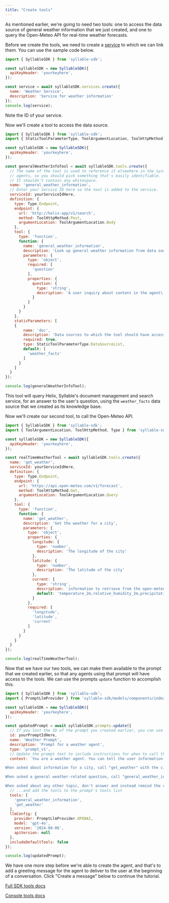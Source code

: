 ```yaml
---
title: "Create tools"
---
```


As mentioned earlier, we're going to need two tools: one to access the data source of general weather information that we just created, and one to query the Open-Meteo API for real-time weather forecasts.

Before we create the tools, we need to create a [service](/sdk-docs/Services) to which we can link them. You can use the sample code below.

```javascript
import { SyllableSDK } from 'syllable-sdk';

const syllableSDK = new SyllableSDK({
  apiKeyHeader: 'yourkeyhere',
});

const service = await syllableSDK.services.create({
  name: 'Weather Service',
  description: 'Service for weather information'
});
console.log(service);
```

Note the ID of your service.

Now we'll create a tool to access the data source.

```javascript
import { SyllableSDK } from 'syllable-sdk';
import { StaticToolParameterType, ToolArgumentLocation, ToolHttpMethod, Type } from 'syllable-sdk/models/components/index.js';

const syllableSDK = new SyllableSDK({
  apiKeyHeader: 'yourkeyhere',
});

const generalWeatherInfoTool = await syllableSDK.tools.create({
  // The name of the tool is used to reference it elsewhere in the system, including in prompts and
  // agents, so you should pick something that's easily identifiable.
  // It shouldn't contain any whitespace.
  name: 'general_weather_information',
  // Enter your service ID here so the tool is added to the service.
  serviceId: yourServiceIdHere,
  definition: {
    type: Type.Endpoint,
    endpoint: {
      url: 'http://helix-app/v1/search',
      method: ToolHttpMethod.Post,
      argumentLocation: ToolArgumentLocation.Body
    },
    tool: {
      type: 'function',
      function: {
        name: 'general_weather_information',
        description: 'Look up general weather information from data sources. Returns an answer and a reference URL. Do not include the reference URL in the spoken response.',
        parameters: {
          type: 'object',
          required: [
            'question'
          ],
          properties: {
            question: {
              type: 'string',
              description: 'A user inquiry about content in the agent\'s documents, e.g., What are the causes of wind?'
            }
          }
        }
      }
    },
    staticParameters: [
    {
        name: 'doc',
        description: 'Data sources to which the tool should have access',
        required: true,
        type: StaticToolParameterType.DataSourceList,
        default: [
          'weather_facts'
        ]
      }
    ]
  }
});

console.log(generalWeatherInfoTool);
```

This tool will query Helix, Syllable's document management and search service, for an answer to the user's question, using the `weather_facts` data source that we created as its knowledge base.

Now we'll create our second tool, to call the Open-Meteo API.

```javascript
import { SyllableSDK } from 'syllable-sdk';
import { ToolArgumentLocation, ToolHttpMethod, Type } from 'syllable-sdk/models/components/index.js';

const syllableSDK = new SyllableSDK({
  apiKeyHeader: 'yourkeyhere',
});

const realTimeWeatherTool = await syllableSDK.tools.create({
  name: 'get_weather',
  serviceId: yourServiceIdHere,
  definition: {
    type: Type.Endpoint,
    endpoint: {
      url: 'https://api.open-meteo.com/v1/forecast',
      method: ToolHttpMethod.Get,
      argumentLocation: ToolArgumentLocation.Query
    },
    tool: {
      type: 'function',
      function: {
        name: 'get_weather',
        description: 'Get the weather for a city',
        parameters: {
          type: 'object',
          properties: {
            longitude: {
              type: 'number',
              description: 'The longitude of the city'
            },
            latitude: {
              type: 'number',
              description: 'The latitude of the city'
            },
            current: {
              type: 'string',
              description: 'information to retrieve from the open-meteo API, comma-separated',
              default: 'temperature_2m,relative_humidity_2m,precipitation,rain,showers,snowfall'
            }
          },
          required: [
            'longitude',
            'latitude',
            'current'
          ]
        }
      }
    }
  }
});

console.log(realTimeWeatherTool);
```

Now that we have our two tools, we can make them available to the prompt that we created earlier, so that any agents using that prompt will have access to the tools. We can use the prompts `update` function to accomplish this.

```javascript
import { SyllableSDK } from 'syllable-sdk';
import { PromptLlmProvider } from 'syllable-sdk/models/components/index.js';

const syllableSDK = new SyllableSDK({
  apiKeyHeader: 'yourkeyhere',
});

const updatedPrompt = await syllableSDK.prompts.update({
  // If you lost the ID of the prompt you created earlier, you can use the prompts.list function to find it.
  id: yourPromptIdHere,
  name: 'Weather Prompt',
  description: 'Prompt for a weather agent',
  type: 'prompt_v1',
  // Update the prompt text to include instructions for when to call the two new tools...
  context: `You are a weather agent. You can tell the user information about the current weather in a given city, and also answer general weather-related questions.

When asked about information for a city, call "get_weather" with the city information (longitude and latitude). You will reply with the current temperature and relative humidity level based on the response. Using the information on the response, also tell the caller the weather conditions in one simple sentence, like "sunny," or "rainy." If you can't determine the city coordinates with the information given, ask for more information.

When asked a general weather-related question, call "general_weather_information" with the question that the user asked you.

When asked about any other topic, don't answer and instead remind the caller that you are a weather agent. Keep the tone professional, friendly, and clear. You are chatting with a user, so always respond naturally and conversationally. Do not use non-verbal cues, describe system actions, or add any other information.`,
  // ...and add the tools to the prompt's tools list
  tools: [
    'general_weather_information',
    'get_weather'
  ],
  llmConfig: {
    provider: PromptLlmProvider.OPENAI,
    model: 'gpt-4o',
    version: '2024-08-06',
    apiVersion: null
  },
  includeDefaultTools: false
});

console.log(updatedPrompt);
```

We have one more step before we're able to create the agent, and that's to add a greeting message for the agent to deliver to the user at the beginning of a conversation. Click "Create a message" below to continue the tutorial.

[Full SDK tools docs](/sdk-docs/Tools)

[Console tools docs](/Resources/Tools)